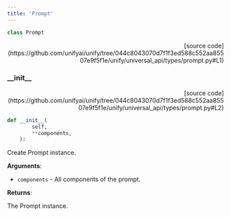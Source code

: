 ```yaml
---
title: 'Prompt'
---
```


```python
class Prompt
```

<p align="right">[source code](https://github.com/unifyai/unify/tree/044c8043070d7f1f3ed588c552aa85507e9f5f1e/unify/universal_api/types/prompt.py#L1)</p>



### \_\_init\_\_

<p align="right">[source code](https://github.com/unifyai/unify/tree/044c8043070d7f1f3ed588c552aa85507e9f5f1e/unify/universal_api/types/prompt.py#L2)</p>

```python
def __init__(
        self,
        **components,
    ):
```

Create Prompt instance.

**Arguments**:

- `components` - All components of the prompt.



**Returns**:

The Prompt instance.